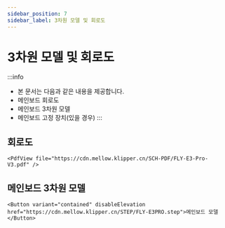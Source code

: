 ```yaml
---
sidebar_position: 7
sidebar_label: 3차원 모델 및 회로도
---
```


# 3차원 모델 및 회로도


:::info
* 본 문서는 다음과 같은 내용을 제공합니다.
* 메인보드 회로도
* 메인보드 3차원 모델
* 메인보드 고정 장치(있을 경우)
:::

## 회로도

    <PdfView file="https://cdn.mellow.klipper.cn/SCH-PDF/FLY-E3-Pro-V3.pdf" />


## 메인보드 3차원 모델

    <Button variant="contained" disableElevation href="https://cdn.mellow.klipper.cn/STEP/FLY-E3PRO.step">메인보드 모델</Button>

